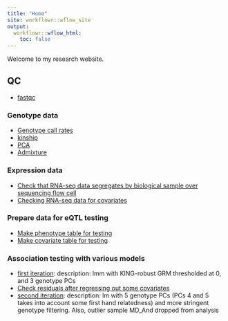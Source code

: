```yaml
---
title: "Home"
site: workflowr::wflow_site
output:
  workflowr::wflow_html:
    toc: false
---
```


Welcome to my research website.

## QC
- [fastqc](../output/multiqc.html)

### Genotype data
- [Genotype call rates]()
- [kinship](20190321_Check-Kinship-And-PopulationStructure.html)
- [PCA](20190326_PCA.html)
- [Admixture](20190326_Admixture.html)

### Expression data
- [Check that RNA-seq data segregates by biological sample over sequencing flow cell](20190325_MergingRNASeqLanes.html)
- [Checking RNA-seq data for covariates](20190320_Check-RNAseq-PCs.html)

### Prepare data for eQTL testing
- [Make phenotype table for testing](20190327_MakeFamPhenotypeFile.html)
- [Make covariate table for testing](20190327_MakeCovariateFiles.html)

### Association testing with various models
- [first iteration](20190412_Check_eQTLs.html): description: lmm with KING-robust GRM thresholded at 0, and 3 genotype PCs
- [Check residuals after regressing out some covariates](20190421_RegressOutRNASeqPCs.html)
- [second iteration](20190424_Check_eQTLs.html): description: lm with 5 genotype PCs (PCs 4 and 5 takes into account some first hand relatedness) and more stringent genotype filtering. Also, outlier sample MD_And dropped from analysis

